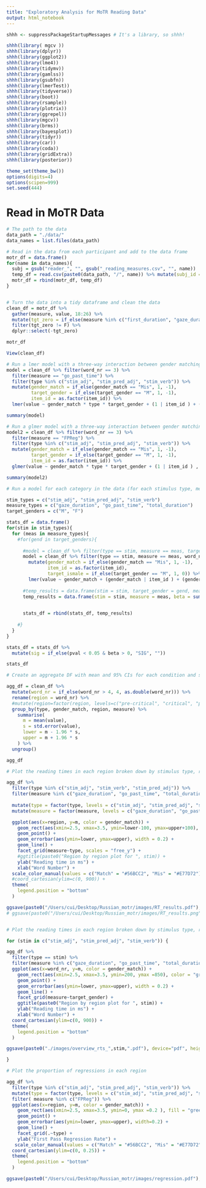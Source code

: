 ```yaml
---
title: "Exploratory Analysis for MoTR Reading Data"
output: html_notebook
---
```


```r
shhh <- suppressPackageStartupMessages # It's a library, so shhh!

shhh(library( mgcv ))
shhh(library(dplyr))
shhh(library(ggplot2))
shhh(library(lme4))
shhh(library(tidymv))
shhh(library(gamlss))
shhh(library(gsubfn))
shhh(library(lmerTest))
shhh(library(tidyverse))
shhh(library(boot))
shhh(library(rsample))
shhh(library(plotrix))
shhh(library(ggrepel))
shhh(library(mgcv))
shhh(library(brms))
shhh(library(bayesplot))
shhh(library(tidyr))
shhh(library(car))
shhh(library(coda))
shhh(library(gridExtra))
shhh(library(posterior))

theme_set(theme_bw())
options(digits=4)
options(scipen=999)
set.seed(444)

```


# Read in MoTR Data

```r

# The path to the data
data_path = "./data/"
data_names = list.files(data_path)

# Read in the data from each participant and add to the data frame
motr_df = data.frame()
for(name in data_names){
  subj = gsub("reader_", "", gsub("_reading_measures.csv", "", name))
  temp_df = read.csv(paste0(data_path, "/", name)) %>% mutate(subj_id = subj)
  motr_df = rbind(motr_df, temp_df)
}


# Turn the data into a tidy dataframe and clean the data
clean_df = motr_df %>%
  gather(measure, value, 18:26) %>%
  mutate(tgt_zero = if_else(measure %in% c("first_duration", "gaze_duration", "go_past_time", "right_bounded_rt", "total_duration") & value == 0, F, T)) %>%
  filter(tgt_zero != F) %>%
  dplyr::select(-tgt_zero)

motr_df

View(clean_df)

```




```r

# Run a lmer model with a three-way interaction between gender matching, stimulus type and gender of noun
model = clean_df %>% filter(word_nr == 3) %>%
  filter(measure == "go_past_time") %>%
  filter(type %in% c("stim_adj", "stim_pred_adj", "stim_verb")) %>%
  mutate(gender_match = if_else(gender_match == "Mis", 1, -1),
         target_gender = if_else(target_gender == "M", 1, -1),
         item_id = as.factor(item_id)) %>%
  lmer(value ~ gender_match * type * target_gender + (1 | item_id ) + (1 | subj_id ), data = ., REML=F)

summary(model)

```

```r
# Run a glmer model with a three-way interaction between gender matching, stimulus type and gender of noun
model2 = clean_df %>% filter(word_nr == 3) %>%
  filter(measure == "FPReg") %>%
  filter(type %in% c("stim_adj", "stim_pred_adj", "stim_verb")) %>%
  mutate(gender_match = if_else(gender_match == "Mis", 1, -1),
         target_gender = if_else(target_gender == "M", 1, -1),
         item_id = as.factor(item_id)) %>%
  glmer(value ~ gender_match * type * target_gender + (1 | item_id ) , data = ., family = binomial(link = "logit"))

summary(model2)

```



```r

# Run a model for each category in the data (for each stimulus type, measurement and target gender)

stim_types = c("stim_adj", "stim_pred_adj", "stim_verb")
measure_types = c("gaze_duration", "go_past_time", "total_duration")
target_genders = c("M", "F")

stats_df = data.frame()
for(stim in stim_types){
  for (meas in measure_types){
    #for(gend in target_genders){
    
      #model = clean_df %>% filter(type == stim, measure == meas, target_gender == gend, word_nr == 3) %>%
      model = clean_df %>% filter(type == stim, measure == meas, word_nr == 3) %>%
        mutate(gender_match = if_else(gender_match == "Mis", 1, -1),
               item_id = as.factor(item_id),
               target_ismale = if_else(target_gender == "M", 1, 0)) %>%
        lmer(value ~ gender_match + (gender_match | item_id ) + (gender_match | subj_id ) + (gender_match | target_ismale ), data = ., REML=F)
      
      #temp_results = data.frame(stim = stim, target_gender = gend, measure = meas, beta = summary(model)$coefficients[2], pval = summary(model)$coefficients[10])
      temp_results = data.frame(stim = stim, measure = meas, beta = summary(model)$coefficients[2], pval = summary(model)$coefficients[10])

  
      stats_df = rbind(stats_df, temp_results)
    
    #}
  }
}

stats_df = stats_df %>%
  mutate(sig = if_else(pval < 0.05 & beta > 0, "SIG", ""))

stats_df

```





```r
# Create an aggregate DF with mean and 95% CIs for each condition and sentence region

agg_df = clean_df %>%
  mutate(word_nr = if_else(word_nr > 4, 4, as.double(word_nr))) %>%
  rename(region = word_nr) %>%
  #mutate(region=factor(region, levels=c("pre-critical", "critical", "post-critical", "end"))) %>%
  group_by(type, gender_match, region, measure) %>%
    summarise(
      m = mean(value),
      s = std.error(value),
      lower = m - 1.96 * s,
      upper = m + 1.96 * s
    ) %>%
  ungroup()

agg_df 

```
```r

# Plot the reading times in each region broken down by stimulus type, reading measure and target gender

agg_df %>%
  filter(type %in% c("stim_adj", "stim_verb", "stim_pred_adj")) %>%
  filter(measure %in% c("gaze_duration", "go_past_time", "total_duration")) %>%
  
  mutate(type = factor(type, levels = c("stim_adj", "stim_pred_adj", "stim_verb"), labels=c("Adjective", "Predicative Adj.", "Verb"))) %>%
  mutate(measure = factor(measure, levels = c("gaze_duration", "go_past_time", "total_duration"), labels=c("Gaze Duration", "Go Past Times", "Total Duration"))) %>%

  ggplot(aes(x=region, y=m, color = gender_match)) +
    geom_rect(aes(xmin=2.5, xmax=3.5, ymin=lower-100, ymax=upper+100), color = NA, fill = "green", alpha=0.01) +
    geom_point() +
    geom_errorbar(aes(ymin=lower, ymax=upper), width = 0.2) +
    geom_line() +
    facet_grid(measure~type, scales = "free_y") +
    #ggtitle(paste0("Region by region plot for ", stim)) +
    ylab("Reading time in ms") +
    xlab("Word Number") +
  scale_color_manual(values = c("Match" = "#56BCC2", "Mis" = "#E77D72")) +
  #coord_cartesian(ylim=c(0, 900)) +
  theme(
    legend.position = "bottom"
  )

ggsave(paste0("/Users/cui/Desktop/Russian_motr/images/RT_results.pdf"), device="pdf", height=5, width=8)
# ggsave(paste0("/Users/cui/Desktop/Russian_motr/images/RT_results.png"), height=5, width=8)



```



```r

# Plot the reading times in each region broken down by stimulus type, reading measure and target gender

for (stim in c("stim_adj", "stim_pred_adj", "stim_verb")) {

agg_df %>%
  filter(type == stim) %>%
  filter(measure %in% c("gaze_duration", "go_past_time", "total_duration")) %>%
  ggplot(aes(x=word_nr, y=m, color = gender_match)) +
    geom_rect(aes(xmin=2.5, xmax=3.5, ymin=200, ymax =850), color = "green", fill = NA) +
    geom_point() +
    geom_errorbar(aes(ymin=lower, ymax=upper), width = 0.2) +
    geom_line() +
    facet_grid(measure~target_gender) +
    ggtitle(paste0("Region by region plot for ", stim)) +
    ylab("Reading time in ms") +
    xlab("Word Number") +
  coord_cartesian(ylim=c(0, 900)) +
  theme(
    legend.position = "bottom"
  )

ggsave(paste0("./images/overview_rts_",stim,".pdf"), device="pdf", height=8, width=8)

}


```

```r

# Plot the proportion of regressions in each region

agg_df %>%
  filter(type %in% c("stim_adj", "stim_pred_adj", "stim_verb")) %>%
  mutate(type = factor(type, levels = c("stim_adj", "stim_pred_adj", "stim_verb"), labels=c("Adjective", "Predicative Adj.", "Verb"))) %>%
  filter( measure %in% c("FPReg")) %>%
  ggplot(aes(x=region, y=m, color = gender_match)) +
    geom_rect(aes(xmin=2.5, xmax=3.5, ymin=0, ymax =0.2 ), fill = "green", color = NA, alpha=0.01) +
    geom_point() +
    geom_errorbar(aes(ymin=lower, ymax=upper), width=0.2) +
    geom_line() +
    facet_grid(.~type) +
    ylab("First Pass Regression Rate") +
   scale_color_manual(values = c("Match" = "#56BCC2", "Mis" = "#E77D72")) +
  coord_cartesian(ylim=c(0, 0.25)) +
  theme(
    legend.position = "bottom"
  )

ggsave(paste0("/Users/cui/Desktop/Russian_motr/images/regression.pdf"), device="pdf", height=5, width=8)


```